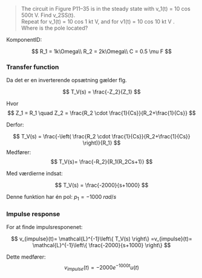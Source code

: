 > The circuit in Figure P11–35 is in the steady state with v_1(t) =  10 cos 500t V. Find v_2SS(t).  
> Repeat for v_1(t) = 10 cos 1 kt V, and for v1(t) = 10 cos 10 kt V .  
> Where is the pole located?


KomponentID:

$$
R_1 = 1k\Omega\\
R_2 = 2k\Omega\\
C = 0.5 \mu F
$$

### Transfer function

Da det er en inverterende opsætning gælder flg. 

$$
T_V(s) = \frac{-Z_2}{Z_1}
$$

Hvor 
$$
Z_1 = R_1 \quad Z_2 = \frac{R_2 \cdot \frac{1}{Cs}}{R_2+\frac{1}{Cs}}
$$

Derfor:

$$
T_V(s) = \frac{-\left( \frac{R_2 \cdot \frac{1}{Cs}}{R_2+\frac{1}{Cs}} \right)}{R_1}
$$
Medfører: 
$$
T_V(s)= \frac{-R_2}{R_1(R_2Cs+1)}
$$

Med værdierne indsat:

$$
T_V(s) = \frac{-2000}{s+1000}
$$

Denne funktion har én pol: $p_1 = -1000\; rad/s$

### Impulse response

For at finde impulsresponenet:

$$
v_{impulse}(t)=
\mathcal{L}^{-1}\left\{
T_V(s)
\right\}
=v_{impulse}(t)=
\mathcal{L}^{-1}\left\{
\frac{-2000}{s+1000}
\right\}
$$

Dette medfører:
$$
v_{impulse}(t)= -2000 e^{-1000t} u(t)
$$